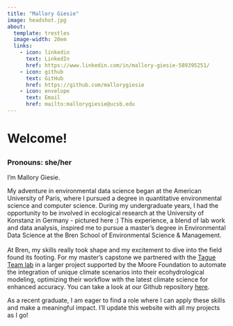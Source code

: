 ```yaml
---
title: "Mallory Giesie"
image: headshot.jpg
about: 
  template: trestles
  image-width: 20em
  links:
    - icon: linkedin
      text: LinkedIn
      href: https://www.linkedin.com/in/mallory-giesie-589395251/ 
    - icon: github
      text: GitHub
      href: https://github.com/mallorygiesie
    - icon: envelope
      text: Email
      href: mailto:mallorygiesie@ucsb.edu
---
```


::: {.all style="font-color: white;"}
<h1 class="name">

Welcome!

</h1>

<h3 class="pronouns">

**Pronouns:** she/her

</h3>

I'm Mallory Giesie.

My adventure in environmental data science began at the American University of Paris, where I pursued a degree in quantitative environmental science and computer science. During my undergraduate years, I had the opportunity to be involved in ecological research at the University of Konstanz in Germany - pictured here :) This experience, a blend of lab work and data analysis, inspired me to pursue a master's degree in Environmental Data Science at the Bren School of Environmental Science & Management.\
\
At Bren, my skills really took shape and my excitement to dive into the field found its footing. For my master's capstone we partnered with the [Tague Team lab](https://www.tagueteamlab.com) in a larger project supported by the Moore Foundation to automate the integration of unique climate scenarios into their ecohydrological modeling, optimizing their workflow with the latest climate science for enhanced accuracy. You can take a look at our Github repository [here](https://github.com/fire-futures).


As a recent graduate, I am eager to find a role where I can apply these skills and make a meaningful impact. I'll update this website with all my projects as I go!
:::
